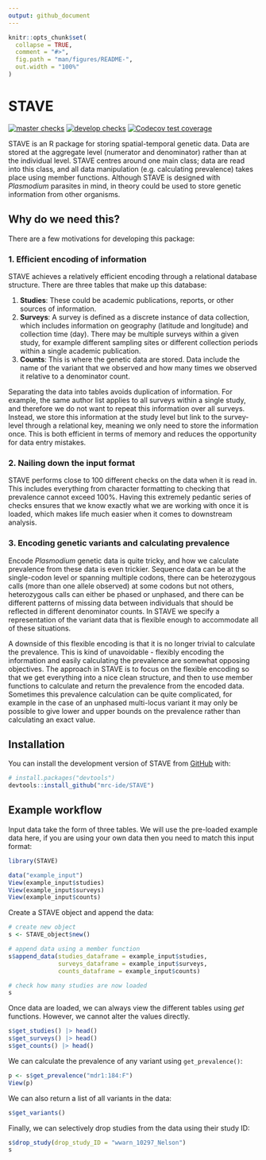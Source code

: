 ```yaml
---
output: github_document
---
```


<!-- README.md is generated from README.Rmd. Please edit that file -->

```r
knitr::opts_chunk$set(
  collapse = TRUE,
  comment = "#>",
  fig.path = "man/figures/README-",
  out.width = "100%"
)
```

# STAVE

[![master checks](https://github.com/mrc-ide/STAVE/workflows/checks_main/badge.svg)](https://github.com/mrc-ide/STAVE/actions)
[![develop checks](https://github.com/mrc-ide/STAVE/workflows/checks_develop/badge.svg)](https://github.com/mrc-ide/STAVE/actions)
[![Codecov test coverage](https://codecov.io/gh/mrc-ide/STAVE/branch/main/graph/badge.svg)](https://app.codecov.io/gh/mrc-ide/STAVE?branch=main)

STAVE is an R package for storing spatial-temporal genetic data. Data are stored
at the aggregate level (numerator and denominator) rather than at the individual
level. STAVE centres around one main class; data are read into this class, and
all data manipulation (e.g. calculating prevalence) takes place using member
functions. Although STAVE is designed with *Plasmodium* parasites in mind, in
theory could be used to store genetic information from other organisms.

## Why do we need this?

There are a few motivations for developing this package:

### 1. Efficient encoding of information

STAVE achieves a relatively efficient encoding through a relational database
structure. There are three tables that make up this database:

1. **Studies**: These could be academic publications, reports, or other sources
of information.
2. **Surveys**: A survey is defined as a discrete instance of data collection,
which includes information on geography (latitude and longitude) and collection
time (day). There may be multiple surveys within a given study, for example
different sampling sites or different collection periods within a single
academic publication.
3. **Counts**: This is where the genetic data are stored. Data include the name
of the variant that we observed and how many times we observed it relative to a
denominator count.

Separating the data into tables avoids duplication of information. For example,
the same author list applies to all surveys within a single study, and therefore
we do not want to repeat this information over all surveys. Instead, we store
this information at the study level but link to the survey-level through a
relational key, meaning we only need to store the information once. This is both
efficient in terms of memory and reduces the opportunity for data entry
mistakes.

### 2. Nailing down the input format

STAVE performs close to 100 different checks on the data when it is read in.
This includes everything from character formatting to checking that prevalence
cannot exceed 100%. Having this extremely pedantic series of checks ensures that
we know exactly what we are working with once it is loaded, which makes life
much easier when it comes to downstream analysis.

### 3. Encoding genetic variants and calculating prevalence

Encode *Plasmodium* genetic data is quite tricky, and how we calculate
prevalence from these data is even trickier. Sequence data can be at the
single-codon level or spanning multiple codons, there can be heterozygous calls
(more than one allele observed) at some codons but not others, heterozygous
calls can either be phased or unphased, and there can be different patterns of
missing data between individuals that should be reflected in different
denominator counts. In STAVE we specify a representation of the variant data
that is flexible enough to accommodate all of these situations.

A downside of this flexible encoding is that it is no longer trivial to
calculate the prevalence. This is kind of unavoidable - flexibly encoding the
information and easily calculating the prevalence are somewhat opposing
objectives. The approach in STAVE is to focus on the flexible encoding so that
we get everything into a nice clean structure, and then to use member functions
to calculate and return the prevalence from the encoded data. Sometimes this
prevalence calculation can be quite complicated, for example in the case of an
unphased multi-locus variant it may only be possible to give lower and upper
bounds on the prevalence rather than calculating an exact value.

## Installation

You can install the development version of STAVE from [GitHub](https://github.com/) with:

``` r
# install.packages("devtools")
devtools::install_github("mrc-ide/STAVE")
```

## Example workflow

Input data take the form of three tables. We will use the pre-loaded example
data here, if you are using your own data then you need to match this input format:
```r
library(STAVE)

data("example_input")
View(example_input$studies)
View(example_input$surveys)
View(example_input$counts)
```

Create a STAVE object and append the data:
```r
# create new object
s <- STAVE_object$new()

# append data using a member function
s$append_data(studies_dataframe = example_input$studies,
              surveys_dataframe = example_input$surveys,
              counts_dataframe = example_input$counts)

# check how many studies are now loaded
s
```

Once data are loaded, we can always view the different tables using *get* functions. However, we cannot alter the values directly.
```r
s$get_studies() |> head()
s$get_surveys() |> head()
s$get_counts() |> head()
```

We can calculate the prevalence of any variant using `get_prevalence()`:
```r
p <- s$get_prevalence("mdr1:184:F")
View(p)
```

We can also return a list of all variants in the data:
```r
s$get_variants()
```

Finally, we can selectively drop studies from the data using their study ID:
```r
s$drop_study(drop_study_ID = "wwarn_10297_Nelson")
s
```
